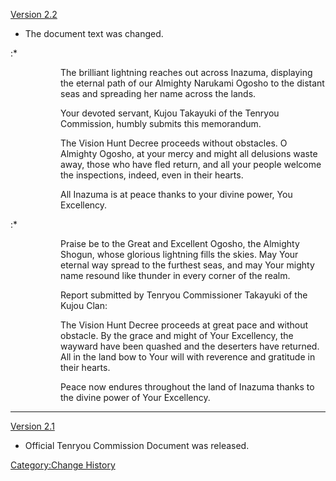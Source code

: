 [[Version 2.2]]
*The document text was changed.
:* {{Color|Old:}}
:::The brilliant lightning reaches out across Inazuma, displaying the eternal path of our Almighty Narukami Ogosho to the distant seas and spreading her name across the lands.

:::Your devoted servant, Kujou Takayuki of the Tenryou Commission, humbly submits this memorandum.

:::The Vision Hunt Decree proceeds without obstacles. O Almighty Ogosho, at your mercy and might all delusions waste away, those who have fled return, and all your people welcome the inspections, indeed, even in their hearts.

:::All Inazuma is at peace thanks to your divine power, You Excellency.

:* {{Color|New:}}
:::Praise be to the Great and Excellent Ogosho, the Almighty Shogun, whose glorious lightning fills the skies. May Your eternal way spread to the furthest seas, and may Your mighty name resound like thunder in every corner of the realm.

:::Report submitted by Tenryou Commissioner Takayuki of the Kujou Clan:

:::The Vision Hunt Decree proceeds at great pace and without obstacle. By the grace and might of Your Excellency, the wayward have been quashed and the deserters have returned. All in the land bow to Your will with reverence and gratitude in their hearts.

:::Peace now endures throughout the land of Inazuma thanks to the divine power of Your Excellency.
----
[[Version 2.1]]
* Official Tenryou Commission Document was released.
<noinclude>[[Category:Change History]]</noinclude>